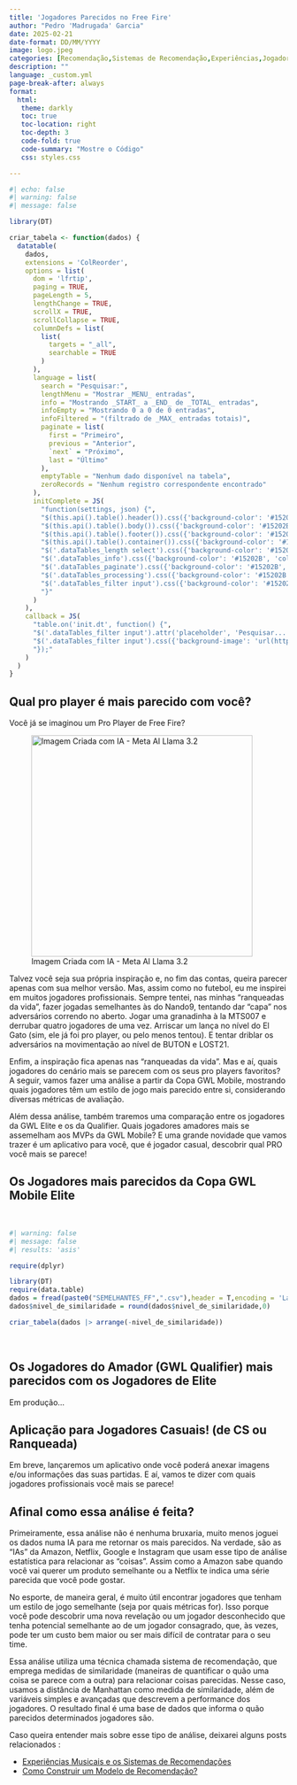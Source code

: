 ```yaml
---
title: 'Jogadores Parecidos no Free Fire'
author: "Pedro 'Madrugada' Garcia"
date: 2025-02-21
date-format: DD/MM/YYYY
image: logo.jpeg
categories: [Recomendação,Sistemas de Recomendação,Experiências,Jogadores,Free Fire,eSports,Scout]
description: ""
language: _custom.yml
page-break-after: always
format:
  html:
   theme: darkly
   toc: true
   toc-location: right
   toc-depth: 3
   code-fold: true
   code-summary: "Mostre o Código"
   css: styles.css

---
```


```r
#| echo: false
#| warning: false
#| message: false

library(DT)

criar_tabela <- function(dados) {
  datatable(
    dados,
    extensions = 'ColReorder',  
    options = list(
      dom = 'lfrtip',  
      paging = TRUE,   
      pageLength = 5,  
      lengthChange = TRUE,  
      scrollX = TRUE,  
      scrollCollapse = TRUE,  
      columnDefs = list(
        list(
          targets = "_all", 
          searchable = TRUE  
        )
      ),
      language = list(
        search = "Pesquisar:",
        lengthMenu = "Mostrar _MENU_ entradas",
        info = "Mostrando _START_ a _END_ de _TOTAL_ entradas",
        infoEmpty = "Mostrando 0 a 0 de 0 entradas",
        infoFiltered = "(filtrado de _MAX_ entradas totais)",
        paginate = list(
          first = "Primeiro",
          previous = "Anterior",
          `next` = "Próximo",
          last = "Último"
        ),
        emptyTable = "Nenhum dado disponível na tabela",
        zeroRecords = "Nenhum registro correspondente encontrado"
      ),
      initComplete = JS(
        "function(settings, json) {",
        "$(this.api().table().header()).css({'background-color': '#15202B', 'color': '#FFFFFF'});",
        "$(this.api().table().body()).css({'background-color': '#15202B', 'color': '#FFFFFF'});",
        "$(this.api().table().footer()).css({'background-color': '#15202B', 'color': '#FFFFFF'});",  
        "$(this.api().table().container()).css({'background-color': '#15202B', 'color': '#FFFFFF', 'border': '2px solid #1DA1F2'});",  # Adiciona borda azul ao redor da tabela
        "$('.dataTables_length select').css({'background-color': '#15202B', 'color': '#FFFFFF'});",  
        "$('.dataTables_info').css({'background-color': '#15202B', 'color': '#FFFFFF'});",  
        "$('.dataTables_paginate').css({'background-color': '#15202B', 'color': '#FFFFFF'});",  
        "$('.dataTables_processing').css({'background-color': '#15202B', 'color': '#FFFFFF'});",  
        "$('.dataTables_filter input').css({'background-color': '#15202B', 'color': '#FFFFFF', 'border': '1px solid #1DA1F2'});",  
        "}"
      )
    ),
    callback = JS(
      "table.on('init.dt', function() {",
      "$('.dataTables_filter input').attr('placeholder', 'Pesquisar...');", 
      "$('.dataTables_filter input').css({'background-image': 'url(https://cdnjs.cloudflare.com/ajax/libs/font-awesome/5.15.1/svgs/solid/search.svg)', 'background-position': '10px center', 'background-repeat': 'no-repeat', 'padding-left': '30px'});",
      "});"
    )
  )
}


```

<!--
-->

## Qual pro player é mais parecido com você? {.justify}

Você já se imaginou um Pro Player de Free Fire? 

![Imagem Criada com IA - Meta AI Llama 3.2](IMG1.jpeg){fig-align="center" width="400"}

Talvez você seja sua própria inspiração e, no fim das contas, queira parecer apenas com sua melhor versão. Mas, assim como no futebol, eu me inspirei em muitos jogadores profissionais. Sempre tentei, nas minhas "ranqueadas da vida", fazer jogadas semelhantes às do Nando9, tentando dar "capa" nos adversários correndo no aberto. Jogar uma granadinha à la MTS007 e derrubar quatro jogadores de uma vez. Arriscar um lança no nível do El Gato (sim, ele já foi pro player, ou pelo menos tentou). E tentar driblar os adversários na movimentação ao nível de BUTON e LOST21.

Enfim, a inspiração fica apenas nas "ranqueadas da vida". Mas e aí, quais jogadores do cenário mais se parecem com os seus pro players favoritos? A seguir, vamos fazer uma análise a partir da Copa GWL Mobile, mostrando quais jogadores têm um estilo de jogo mais parecido entre si, considerando diversas métricas de avaliação.

Além dessa análise, também traremos uma comparação entre os jogadores da GWL Elite e os da Qualifier. Quais jogadores amadores mais se assemelham aos MVPs da GWL Mobile? E uma grande novidade que vamos trazer é um aplicativo para você, que é jogador casual, descobrir qual PRO você mais se parece!

## Os Jogadores mais parecidos da Copa GWL Mobile Elite {.justify}

<br>

```r
#| warning: false
#| message: false
#| results: 'asis'

require(dplyr)

library(DT)
require(data.table)
dados = fread(paste0("SEMELHANTES_FF",".csv"),header = T,encoding = 'Latin-1',dec = ',',sep = ';',na.strings = c('null','NA'))
dados$nivel_de_similaridade = round(dados$nivel_de_similaridade,0)

criar_tabela(dados |> arrange(-nivel_de_similaridade))

```


<br>

## Os Jogadores do Amador (GWL Qualifier) mais parecidos com os Jogadores de Elite {.justify}

Em produção...

## Aplicação para Jogadores Casuais! (de CS ou Ranqueada) {.justify}

Em breve, lançaremos um aplicativo onde você poderá anexar imagens e/ou informações das suas partidas. E aí, vamos te dizer com quais jogadores profissionais você mais se parece!

## Afinal como essa análise é feita? {.justify}

Primeiramente, essa análise não é nenhuma bruxaria, muito menos joguei os dados numa IA para me retornar os mais parecidos. Na verdade, são as "IAs" da Amazon, Netflix, Google e Instagram que usam esse tipo de análise estatística para relacionar as "coisas". Assim como a Amazon sabe quando você vai querer um produto semelhante ou a Netflix te indica uma série parecida que você pode gostar.

No esporte, de maneira geral, é muito útil encontrar jogadores que tenham um estilo de jogo semelhante (seja por quais métricas for). Isso porque você pode descobrir uma nova revelação ou um jogador desconhecido que tenha potencial semelhante ao de um jogador consagrado, que, às vezes, pode ter um custo bem maior ou ser mais difícil de contratar para o seu time.

Essa análise utiliza uma técnica chamada sistema de recomendação, que emprega medidas de similaridade (maneiras de quantificar o quão uma coisa se parece com a outra) para relacionar coisas parecidas. Nesse caso, usamos a distância de Manhattan como medida de similaridade, além de variáveis simples e avançadas que descrevem a performance dos jogadores. O resultado final é uma base de dados que informa o quão parecidos determinados jogadores são.

Caso queira entender mais sobre esse tipo de análise, deixarei alguns posts relacionados :

- [Experiências Musicais e os Sistemas de Recomendações](https://eustatistica.github.io/EustatisticaStartup/blog/2025-02-14/recomende_musicas)
- [Como Construir um Modelo de Recomendação?](https://eustatistica.github.io/EustatisticaStartup/blog/2025-02-13/recomende)
